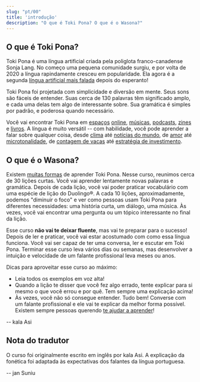 ```yaml
---
slug: "pt/00"
title: 'introdução'
description: "O que é Toki Pona? O que é o Wasona?"
---
```


## O que é Toki Pona?

Toki Pona é uma língua artificial criada pela poliglota franco-canadense Sonja Lang. No começo uma pequena comunidade surgiu, e por volta de 2020 a língua rapindamente cresceu em popularidade. Ela agora é a segunda [língua artificial mais falada](https://tokipona.org/conlang_communities) depois do esperanto!

Toki Pona foi projetada com simplicidade e diversão em mente. Seus sons são fáceis de entender. Suas cerca de 130 palavras têm significado amplo, e cada uma delas tem algo de interessante sobre. Sua gramática é simples por padrão, e poderosa quando necessário.

Você vai encontrar Toki Pona em [espaços](https://discord.gg/ChC6qtVsSE) [online](https://discord.gg/6zkugJFU4x), [músicas](https://www.youtube.com/playlist?list=PLeCE5N29ioyUbj_lvYm9IdGJnE2HPacVv), [podcasts](https://www.youtube.com/playlist?list=PLjOmpMyMxd8Qs2mAXcLk817tQy_AQj09u), [zines](https://liputenpo.org/) e [livros](https://tokipona.org/). A língua é muito versátil -- com habilidade, você pode aprender a falar sobre qualquer coisa, desde [clima](https://www.youtube.com/watch?v=J4fCq1aEAxA) até [notícias do mundo](https://www.youtube.com/watch?v=ljZfGt7PDxk), de [amor](https://www.youtube.com/watch?v=rr3ufODuIts) até [microtonalidade](https://www.youtube.com/watch?v=fedFQIHREMo), de [contagem de vacas](https://www.youtube.com/watch?v=xxClPfZDn-E) até [estratégia de investimento](https://www.youtube.com/watch?v=JIOT3bRzAGI).

## O que é o Wasona?

Existem [muitas formas](/pt/other-courses/) de aprender Toki Pona. Nesse curso, reunimos cerca de 30 lições curtas. Você vai aprender lentamente novas palavras e gramática. Depois de cada lição, você vai poder praticar vocabulário com uma espécie de lição do Duolingo®. A cada 10 lições, aproximadamente, podemos "diminuir o foco" e ver como pessoas usam Toki Pona para diferentes necessidades: uma história curta, um diálogo, uma música. Às vezes, você vai encontrar uma pergunta ou um tópico interessante no final da lição.

Esse curso **não vai te deixar fluente**, mas vai te preparar para o sucesso! Depois de ler e praticar, você vai estar acostumado com como essa língua funciona. Você vai ser capaz de ter uma conversa, ler e escutar em Toki Pona. Terminar esse curso leva vários dias ou semanas, mas desenvolver a intuição e velocidade de um falante profissional leva meses ou anos.

Dicas para aproveitar esse curso ao máximo:
* Leia todos os exemplos em voz alta!
* Quando a lição te disser que você fez algo errado, tente explicar para si mesmo o que você errou e por quê. Tem sempre uma explicação acima!
* Às vezes, você não só consegue entender. Tudo bem! Converse com um falante profissional e ele vai te explicar da melhor forma possível. Existem sempre pessoas querendo [te ajudar a aprender](https://discord.gg/ChC6qtVsSE)!

-- kala Asi

## Nota do tradutor

O curso foi originalmente escrito em inglês por kala Asi. A explicação da fonética foi adaptada às expectativas dos falantes da língua portuguesa.

-- jan Suniu
